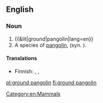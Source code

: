 ==English==
{{rfi|en}}
{{wikipedia|pangolin}}
{{wikispecies|Manis temmincki}}

===Noun===
{{en-noun|~|s}}

# {{&lit|ground|pangolin|lang=en}}
# A species of [[pangolin]], {{taxlink|Smutsia temmincki|species|noshow=1|ver=161006}} (syn. {{taxlink|Manis temmincki|species|noshow=1}}).

====Translations====
{{trans-top|species of pangolin}}
* Finnish: {{t|fi|temminckinmuurahaiskäpy}}, {{t|fi|kapinmuurahaiskäpy}}, {{t|fi|aromuurahaiskäpy}}
{{trans-mid}}
{{trans-bottom}}

[[Category:en:Mammals]]

[[pl:ground pangolin]]
[[fi:ground pangolin]]